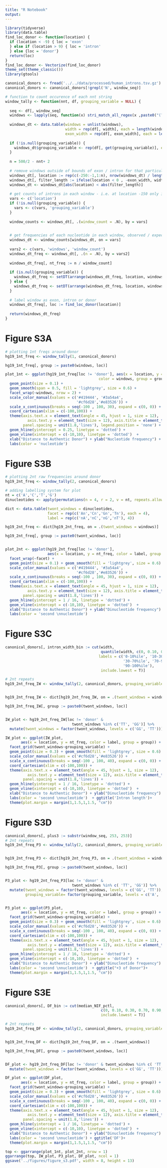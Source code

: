 ```yaml
---
title: "R Notebook"
output: 
---
```


```r
library(tidyverse)
library(data.table)
find_loc_donor <- function(location) {
  if (location < -9) { loc = 'exon'
  } else if (location > 9) { loc = 'intron'
  } else {loc = 'donor'}
  return(loc)
}
find_loc_donor <- Vectorize(find_loc_donor)
theme_set(theme_classic())
library(gtools)
```

```r

canonical_donors <- fread('../../data/processed/human_introns.tsv.gz')
canonical_donors <- canonical_donors[!grepl('N', window_seq)]
```


```r
# function to count occurence of each nnt string
window_tally <- function(nnt, df, grouping_variable = NULL) {
  
  seq <- df[, window_seq]
  windows <- lapply(seq, function(x) stri_match_all_regex(x ,paste0("(?=([A-Z]{",nnt,"}))"))[[1]][,2])
  
  windows_dt <- data.table(windows = unlist(windows),
                           width = rep(df[, width], each = length(windows[[1]])),
                           exon_width = rep(df[, exon_width], each = length(windows[[1]])))
  
  if (!is.null(grouping_variable)) {
    windows_dt$grouping_variable <- rep(df[, get(grouping_variable)], each = length(windows[[1]]))
  } 
  
  n = 500/2 - nnt+ 2
  
  # remove windows outside of bounds of exon / intron for that particular donor
  windows_dt[, location := rep(c(-250:-1,1:n), nrow(windows_dt) / length(c(-250:-1,1:n)))]
  windows_dt[, filter_length := ifelse(location < 0 , -exon_width, width - 50)]
  windows_dt <- windows_dt[abs(location) < abs(filter_length)]
  
  # get counts of introns in each window - i.e. at location -150 only introns with a width of > 150 will be in data table
  vars <- c('location')
  if (!is.null(grouping_variable)) {
    vars <- c(vars, 'grouping_variable')
  } 
  
  window_counts <- windows_dt[, .(window_count = .N), by = vars]

  
  # get frequencies of each nucleotide in each window, observed / expected
  windows_dt <- window_counts[windows_dt, on = vars]
  
  vars2 <- c(vars, 'windows', 'window_count')
  windows_dt_freq <- windows_dt[, .(n = .N), by = vars2] 
  
  windows_dt_freq[, nt_freq := n / window_count]
  
  if (is.null(grouping_variable)) {
    windows_dt_freq <- setDT(arrange(windows_dt_freq, location, windows))
  } else {
    windows_dt_freq <- setDT(arrange(windows_dt_freq, location, windows, grouping_variable))
  }
  
  # label window as exon, intron or donor
  windows_dt_freq[, loc := find_loc_donor(location)]
  
  return(windows_dt_freq)
}
```

# Figure S3A

```r
# plotting 1nt freqs around donor
hg19_1nt_freq <- window_tally(1, canonical_donors)

hg19_1nt_freq[, group := paste0(windows, loc)]

plot_1nt <- ggplot(hg19_1nt_freq[loc != 'donor'], aes(x = location, y = nt_freq, 
                                          color = windows, group = group)) + 
  geom_point(size = 0.1) + 
  geom_smooth(span = 0.5, fill = 'lightgrey', size = 0.6) +  
  facet_wrap(~windows, nrow = 2) +
  scale_color_manual(values = c('#419444', '#3a54a4',
                                '#cf6d28','#e83526')) + 
  scale_x_continuous(breaks = seq(-100 , 100, 30), expand = c(0, 0)) +
  coord_cartesian(xlim = c(-100,100)) +
  theme(axis.text.x = element_text(angle = 45, hjust = 1, size = 12),
          axis.text.y = element_text(size = 12), axis.title = element_text(size = 12), 
        panel.spacing = unit(1.8,'lines'), legend.position = 'none') +
  geom_hline(yintercept = 0.25, linetype = 'dotted') +
  geom_vline(xintercept = c(-10,10), linetype = 'dotted')  + 
  xlab("Distance to Authentic Donor") + ylab("Nucleotide frequency") + 
  labs(color = 'nucleotide') 
```


# Figure S3B
```r
# plotting 2nt raw frequencies around donor
hg19_2nt_freq <- window_tally(2, canonical_donors)

# adding labelling system for plot
nt = c('A','C','T','G')
dinucleotides <- apply(permutations(n = 4, r = 2, v = nt, repeats.allowed = T), 1, paste0, collapse = "")

dict <- data.table(twont_windows = dinucleotides,
                   facet = rep(c('An','Cn','Gn','Tn'), each = 4),
                   label = rep(c('nA','nC','nG','nT'), 4))

hg19_2nt_freq <- dict[hg19_2nt_freq, on = .(twont_windows = windows)]

hg19_2nt_freq[, group := paste0(twont_windows, loc)]


plot_2nt <- ggplot(hg19_2nt_freq[loc != 'donor'], 
                   aes(x = location, y = nt_freq, color = label, group = group)) + 
  facet_wrap(~facet) + 
  geom_point(size = 0.1) + geom_smooth(fill = 'lightgrey', size = 0.6) +
  scale_color_manual(values = c('#419444', '#3a54a4',
                                '#cf6d28','#e83526')) + 
  scale_x_continuous(breaks = seq(-100 , 100, 30), expand = c(0, 0)) +
  coord_cartesian(xlim = c(-100,100)) +
  theme(axis.text.x = element_text(angle = 45, hjust = 1, size = 12),
          axis.text.y = element_text(size = 12), axis.title = element_text(size = 12), 
        panel.spacing = unit(1.8,'lines')) +
  geom_hline(yintercept = 1 / 16, linetype = 'dotted') +
  geom_vline(xintercept = c(-10,10), linetype = 'dotted')  + 
  xlab("Distance to Authentic Donor") + ylab("Dinucleotide frequency")  +
  labs(color = 'second \nnucleotide')  

```

# Figure S3C


```r
canonical_donors[, intron_width_bin := cut(width,
                                           quantile(width, c(0, 0.10, 0.30, 0.70, 0.90, 1)),
                                          labels = c('0-10%ile', '10-30%ile',
                                                     '30-70%ile', '70-90%ile', 
                                                     '90-100%ile'),
                                           include.lowest = T)]

# 2nt repeats
hg19_2nt_freq_IW <- window_tally(2, canonical_donors, grouping_variable = 'intron_width_bin')


hg19_2nt_freq_IW <- dict[hg19_2nt_freq_IW, on = .(twont_windows = windows)]

hg19_2nt_freq_IW[, group := paste0(twont_windows, loc)]


IW_plot <- hg19_2nt_freq_IW[loc != 'donor' & 
                              twont_windows %in% c('TT', 'GG')] %>%
  mutate(twont_windows = factor(twont_windows, levels = c('GG', 'TT')))

IW_plot <- ggplot(IW_plot, 
       aes(x = location, y = nt_freq, color = label, group = group)) + 
  facet_grid(twont_windows~grouping_variable) + 
  geom_point(size = 0.3) + geom_smooth(fill = 'lightgrey', size = 0.6) +
  scale_color_manual(values = c('#cf6d28','#e83526')) + 
  scale_x_continuous(breaks = seq(-100 , 100, 40), expand = c(0, 0)) +
  coord_cartesian(xlim = c(-100,100)) +
  theme(axis.text.x = element_text(angle = 45, hjust = 1, size = 12),
          axis.text.y = element_text(size = 12), axis.title = element_text(size = 12), 
        panel.spacing = unit(1.8,'lines')) +
  geom_hline(yintercept = 1 / 16, linetype = 'dotted') +
  geom_vline(xintercept = c(-10,10), linetype = 'dotted')  + 
  xlab("Distance to Authentic Donor") + ylab("Dinucleotide frequency")  +
  labs(color = 'second \nnucleotide')  + ggtitle('Intron length')+
  theme(plot.margin = margin(1,1.5,1,1.5, "cm"))


```




# Figure S3D

```r
canonical_donors[, plus3 := substr(window_seq, 253, 253)]
# 2nt repeats
hg19_2nt_freq_P3 <- window_tally(2, canonical_donors, grouping_variable = 'plus3')


hg19_2nt_freq_P3 <- dict[hg19_2nt_freq_P3, on = .(twont_windows = windows)]

hg19_2nt_freq_P3[, group := paste0(twont_windows, loc)]


P3_plot <- hg19_2nt_freq_P3[loc != 'donor' & 
                              twont_windows %in% c( 'TT', 'GG')] %>%
  mutate(twont_windows = factor(twont_windows, levels = c('GG', 'TT')),
         grouping_variable= factor(grouping_variable, levels = c('A', 'T', 'G', 'C')))


P3_plot <- ggplot(P3_plot, 
       aes(x = location, y = nt_freq, color = label, group = group)) + 
  facet_grid(twont_windows~grouping_variable) + 
  geom_point(size = 0.3) + geom_smooth(fill = 'lightgrey', size = 0.6) +
  scale_color_manual(values = c('#cf6d28','#e83526')) + 
  scale_x_continuous(breaks = seq(-100 , 100, 40), expand = c(0, 0)) +
  coord_cartesian(xlim = c(-100,100)) +
  theme(axis.text.x = element_text(angle = 45, hjust = 1, size = 12),
          axis.text.y = element_text(size = 12), axis.title = element_text(size = 12), 
        panel.spacing = unit(1.8,'lines')) +
  geom_hline(yintercept = 1 / 16, linetype = 'dotted') +
  geom_vline(xintercept = c(-10,10), linetype = 'dotted')  + 
  xlab("Distance to Authentic Donor") + ylab("Dinucleotide frequency")  +
  labs(color = 'second \nnucleotide')  + ggtitle("+3 of Donor")+
  theme(plot.margin = margin(1,1.5,1,1.5, "cm"))

```

# Figure S3E


```r
canonical_donors[, DF_bin := cut(median_NIF_pctl,
                                           c(0, 0.10, 0.30, 0.70, 0.90, 1),
                                           include.lowest = T)]

# 2nt repeats
hg19_2nt_freq_DF <- window_tally(2, canonical_donors, grouping_variable = 'DF_bin')


hg19_2nt_freq_DF <- dict[hg19_2nt_freq_DF, on = .(twont_windows)]

hg19_2nt_freq_DF[, group := paste0(twont_windows, loc)]


DF_plot <- hg19_2nt_freq_DF[loc != 'donor' & twont_windows %in% c( 'TT', 'GG')] %>%
  mutate(twont_windows = factor(twont_windows, levels = c('GG', 'TT')))

DF_plot <- ggplot(DF_plot, 
       aes(x = location, y = nt_freq, color = label, group = group)) + 
  facet_grid(twont_windows~grouping_variable) + 
  geom_point(size = 0.3) + geom_smooth(fill = 'lightgrey', size = 0.6) +
  scale_color_manual(values = c('#cf6d28','#e83526')) + 
  scale_x_continuous(breaks = seq(-100 , 100, 40), expand = c(0, 0)) +
  coord_cartesian(xlim = c(-100,100)) +
  theme(axis.text.x = element_text(angle = 45, hjust = 1, size = 12),
          axis.text.y = element_text(size = 12), axis.title = element_text(size = 12), 
        panel.spacing = unit(1.8,'lines')) +
  geom_hline(yintercept = 1 / 16, linetype = 'dotted') +
  geom_vline(xintercept = c(-10,10), linetype = 'dotted')  + 
  xlab("Distance to Authentic Donor") + ylab("Dinucleotide frequency")  +
  labs(color = 'second \nnucleotide') + ggtitle('DF')+
  theme(plot.margin = margin(1,1.5,1,1.5, "cm"))
```


```r
top <- ggarrange(plot_1nt, plot_2nt, nrow = 1)
ggarrange(top, IW_plot, P3_plot, DF_plot, ncol = 1)
ggsave('../figures/figure_s3.pdf', width = 8, height = 13)

```

